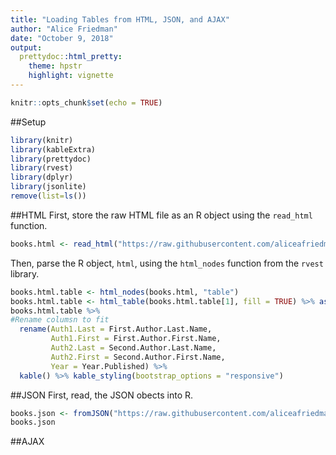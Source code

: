 ```yaml
---
title: "Loading Tables from HTML, JSON, and AJAX"
author: "Alice Friedman"
date: "October 9, 2018"
output:
  prettydoc::html_pretty:
    theme: hpstr
    highlight: vignette
---
```


```r
knitr::opts_chunk$set(echo = TRUE)
```

##Setup
```r
library(knitr)
library(kableExtra)
library(prettydoc)
library(rvest)
library(dplyr)
library(jsonlite)
remove(list=ls())
```

##HTML
First, store the raw HTML file as an R object using the ```read_html``` function.
```r
books.html <- read_html("https://raw.githubusercontent.com/aliceafriedman/DATA607_HW_WK7/master/books.html")
```

Then, parse the R object, ```html```, using the ```html_nodes``` function from the ```rvest``` library.
```r
books.html.table <- html_nodes(books.html, "table")
books.html.table <- html_table(books.html.table[1], fill = TRUE) %>% as.data.frame() %>% glimpse()
books.html.table %>% 
#Rename columsn to fit
  rename(Auth1.Last = First.Author.Last.Name,
         Auth1.First = First.Author.First.Name,
         Auth2.Last = Second.Author.Last.Name,
         Auth2.First = Second.Author.First.Name,
         Year = Year.Published) %>% 
  kable() %>% kable_styling(bootstrap_options = "responsive")
```

##JSON
First, read, the JSON obects into R.

```r
books.json <- fromJSON("https://raw.githubusercontent.com/aliceafriedman/DATA607_HW_WK7/master/books.json")
books.json
```


##AJAX